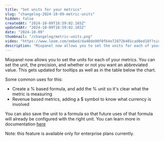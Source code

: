 ```yaml
---
title: "Set units for your metrics"
slug: "changelog-2024-10-09-metric-units"
hidden: false
createdAt: "2024-10-09T18:59:02.165Z"
updatedAt: "2024-10-09T18:59:02.165Z"
date: "2024-10-09"
thumbnail: "/changelog/metric-units.png"
video: "https://www.loom.com/embed/da48de90f0fb4e72872b401cad8ed18f?sid=697ba4c5-8f8c-4c5d-a074-7143d6695744"
description: "Mixpanel now allows you to set the units for each of your metrics. You can set the unit, the precision, and whether or not you want an abbreviated value. This gets updated for tooltips as well as in the table below the chart."
---
```


<ChangelogPostHeader
  date="2024-10-09"
  image="/changelog/metric-units.png"
  title="Set units for your metrics"
/>

Mixpanel now allows you to set the units for each of your metrics. You can set the unit, the precision, and whether or not you want an abbreviated value. This gets updated for tooltips as well as in the table below the chart.

Some common uses for this:

- Create a % based formula, and add the % unit so it's clear what the metric is measuring
- Revenue based metrics, adding a $ symbol to know what currency is involved

You can also save the unit to a formula so that future uses of that formula will already be configured with the right unit. You can learn more in documentation [here](/docs/features/chart-customization#metric-units)

Note: this feature is available only for enterprise plans currently.

<VideoButtonWithModal src="https://www.loom.com/embed/da48de90f0fb4e72872b401cad8ed18f?sid=697ba4c5-8f8c-4c5d-a074-7143d6695744" />
